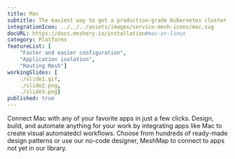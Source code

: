 ```yaml
---
title: Mac
subtitle: The easiest way to get a production-grade Kubernetes cluster up and running
integrationIcon: ../../../assets/images/service-mesh-icons/mac.svg
docURL: https://docs.meshery.io/installation#mac-or-linux
category: Platforms
featureList: [
    "Faster and easier configuration",
    "Application isolation",
    "Routing Mesh"]
workingSlides: [
    ./slide1.gif,
    ./slide2.png,
    ./slide3.png]
published: true
---
```


<p>
    Connect Mac with any of your favorite apps in just a few
    clicks. Design, build, and automate anything for your work by
    integrating apps like Mac to create visual automatedcl
    workflows. Choose from hundreds of ready-made design patterns or use
    our no-code designer, MeshMap to connect to apps not yet in our
    library.
</p>
